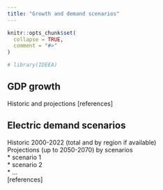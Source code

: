 ```yaml
---
title: "Growth and demand scenarios"
---
```


```r
knitr::opts_chunk$set(
  collapse = TRUE,
  comment = "#>"
)
```

```r
# library(IDEEA)
```

## GDP growth
Historic and projections
[references]

## Electric demand scenarios
Historic 2000-2022 (total and by region if available)  
Projections (up to 2050-2070) by scenarios  
* scenario 1    
* scenario 2   
* ...   
[references]
